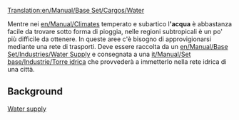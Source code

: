 [[Translation:en/Manual/Base Set/Cargos/Water]]


{{it/Manual/Set base/Carichi/MenuCar|nome=Acqua
|immagine=en/Manual/Base Set/Cargos/Water.png
|fornito=[[en/Manual/Base Set/Industries/Water Supply]]
|richiesto=[[it/Manual/Set base/Industrie/Torre idrica]]
}}

Mentre nei [[en/Manual/Climates]] temperato e subartico l''''acqua''' è abbastanza facile da trovare sotto forma di pioggia, nelle regioni subtropicali è un po' più difficile da ottenere. In queste aree c'è bisogno di approvigionarsi mediante una rete di trasporti. Deve essere raccolta da un [[en/Manual/Base Set/Industries/Water Supply]] e consegnata a una [[it/Manual/Set base/Industrie/Torre idrica]] che provvederà a immetterlo nella rete idrica di una città.

==Background==
[http://en.wikipedia.org/wiki/Water_supply Water supply]